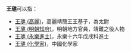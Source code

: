 '''王璡'''可以指：
* [[王璡_(高麗)|王璡 (高麗)]]，高麗靖簡王王基子，為太尉
* [[王璡_(明朝知府)|王璡 (明朝知府)]]，明朝地方官員，靖難之役人物
* [[王璡_(永樂進士)|王璡 (永樂進士)]]，永樂十六年戊戌科進士
* [[王璡_(化學家)|王璡 (化學家)]]，中國化學家

{{消歧义|cat=二字王姓人名消歧義|jin}}